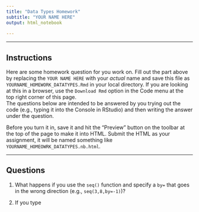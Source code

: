 ```yaml
---
title: "Data Types Homework"
subtitle: "YOUR NAME HERE"
output: html_notebook
      
---
```


---

## Instructions 

Here are some homework question for you work on.  Fill out the part above by replacing the `YOUR NAME HERE` with your *actual* name and save this file as `YOURNAME_HOMEWORK_DATATYPES.Rmd` in your local directory.  If you are looking at this in a browser, use the `Download Rmd` option in the Code menu at the top right corner of this page.  
The questions below are intended to be answered by you trying out the code (e.g., typing it into the Console in RStudio) and then writing the answer under the question.

Before you turn it in, save it and hit the "Preview" button on the toolbar at the top of the page to make it into HTML.  Submit the HTML as your assignment, it will be named something like `YOURNAME_HOMEOWRK_DATATYPES.nb.html`.

--- 

## Questions

1. What happens if you use the `seq()` function and specify a `by=` that goes in the wrong direction (e.g., `seq(3,8,by=-1)`)?

2. If you type 